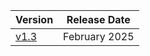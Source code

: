 | Version                           | Release Date  |
| --------------------------------- | ------------- |
| [v1.3](/guides/airdrops/overview) | February 2025 |
